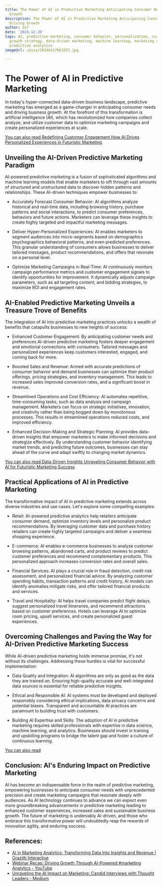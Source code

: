 ```yaml
---
title: The Power of AI in Predictive Marketing Anticipating Consumer Needs and Driving
  Growth
description: The Power of AI in Predictive Marketing Anticipating Consumer Needs and
  Driving Growth
author: Usf
date: '2023-12-20'
tags: AI, predictive marketing, consumer behavior, personalization, customer engagement,
  growth strategy, data-driven marketing, machine learning, marketing automation,
  predictive analytics
imageUrl: /pixa/20240117063257.jpg

---
```

#  The Power of AI in Predictive Marketing

In today's hyper-connected  data-driven business landscape, predictive marketing has emerged as a  game-changer  in anticipating consumer  needs and  driving business growth. At the forefront of this transformation is artificial intelligence (AI), which has revolutionized how companies collect analyze, and utilize customer data to optimize marketing campaigns and create personalized experiences at scale. 

[You can also read  Redefining  Customer Engagement How  AI Drives Personalized Experiences in Futuristic Marketing](Redefining%20Customer%20Engagement%20How%20AI%20Drives%20Personalized%20Experiences%20in%20Futuristic%20Marketing)


## Unveiling the AI-Driven Predictive Marketing Paradigm

AI-powered  predictive marketing is a fusion of sophisticated algorithms and machine  learning models  that enable marketers to sift through vast amounts of structured and unstructured data to discover hidden patterns and relationships. These AI-driven techniques empower businesses to:

- Accurately Forecast Consumer Behavior: AI  algorithms analyze historical and real-time data, including browsing history, purchase patterns and social interactions, to predict consumer  preferences, behaviors and future actions. Marketers can leverage these insights to create  highly targeted and impactful marketing messages.


- Deliver Hyper-Personalized Experiences: AI enables  marketers to segment audiences into micro-segments based on demographics psychographics behavioral patterns, and even predicted preferences. This granular understanding of consumers allows businesses to deliver tailored messages, product recommendations, and  offers that resonate on a personal level.


- Optimize Marketing Campaigns in Real-Time: AI continuously  monitors campaign performance metrics and customer engagement signals to identify opportunities for improvement. It dynamically adjusts campaign parameters, such as ad targeting content, and bidding strategies, to maximize ROI and engagement  rates. 

## AI-Enabled Predictive Marketing Unveils  a Treasure Trove of Benefits

The integration  of AI  into predictive marketing practices unlocks a wealth of benefits that catapults businesses to new heights of success:

- Enhanced Customer Engagement: By anticipating customer needs and preferences AI-driven predictive marketing fosters deeper engagement and emotional connections with consumers. Tailored messages and personalized experiences keep customers interested, engaged, and coming back for more.


- Boosted Sales and Revenue: Armed with accurate predictions of consumer behavior and demand businesses  can  optimize their product offerings, pricing strategies, and inventory management. This  leads to increased sales  improved  conversion rates, and a significant boost in revenue.


- Streamlined Operations  and Cost Efficiency: AI automates repetitive, time-consuming tasks,  such as data analysis and campaign management. Marketers can focus on  strategic  initiatives,  innovation,  and creativity rather than being bogged down by monotonous processes. This results in streamlined operations  reduced costs, and improved efficiency.


- Enhanced  Decision-Making and Strategic Planning: AI provides data-driven insights that  empower marketers to make informed decisions and strategize  effectively. By understanding customer behavior identifying market trends, and predicting future outcomes, businesses can  stay  ahead of the curve and adapt swiftly to changing market dynamics. 


[You can also read Data-Driven Insights Unraveling  Consumer Behavior with AI for Futuristic Marketing Success](Data-Driven%20Insights%20Unraveling%20Consumer%20Behavior%20with%20AI%20for%20Futuristic%20Marketing%20Success)


##  Practical Applications of AI  in Predictive Marketing

The transformative impact  of AI in predictive marketing  extends across diverse  industries  and use cases. Let's explore some compelling  examples:

- Retail: AI-powered predictive analytics help retailers anticipate consumer demand, optimize inventory levels and personalize product recommendations. By leveraging customer data and purchase history retailers can create highly targeted campaigns and deliver  a seamless shopping experience.


- E-commerce: AI enables e-commerce businesses to analyze customer browsing patterns, abandoned carts, and product  reviews to predict customer preferences and recommend complementary products. This personalized approach  increases conversion  rates and  overall sales.


- Financial Services: AI  plays  a crucial  role in fraud detection, credit risk assessment,  and personalized financial advice. By analyzing customer  spending habits, transaction patterns and credit history, AI models can identify anomalies mitigate risks, and  offer tailored financial  products and services.


- Travel and Hospitality: AI helps travel companies predict  flight delays, suggest personalized travel itineraries, and  recommend attractions based on customer preferences. Hotels can leverage AI to optimize room pricing,  upsell services, and create personalized guest experiences. 

## Overcoming Challenges and Paving the Way  for AI-Driven Predictive Marketing Success

While AI-driven predictive marketing holds immense promise, it's not without its challenges. Addressing these  hurdles is vital for successful implementation:

-  Data Quality  and Integration:  AI algorithms are only as good as the data they are trained  on. Ensuring high-quality accurate and well-integrated data sources is essential for reliable predictive insights.


- Ethical and Responsible AI: AI systems must be developed and deployed responsibly considering ethical implications, data privacy concerns and potential biases. Transparent and accountable AI practices are paramount to building trust with customers.


- Building AI Expertise and  Skills: The adoption of AI in predictive marketing requires skilled professionals with expertise in data science, machine learning, and analytics. Businesses should invest in training and upskilling programs to bridge the talent  gap and  foster a culture of continuous learning.

[You can also  read ]()


## Conclusion: AI's Enduring Impact on  Predictive Marketing

AI has become an indispensable force in the  realm of  predictive marketing, empowering businesses to anticipate consumer needs with unprecedented precision and create marketing campaigns  that  resonate deeply with audiences. As AI technology continues to advance we can  expect even more  groundbreaking advancements in predictive marketing leading to enhanced customer experiences, increased sales  and sustainable  business growth. The future of marketing is undeniably AI-driven,  and those who embrace  this transformative power will undoubtedly reap the rewards of innovation  agility, and enduring success.

## References:
- [AI in Marketing Analytics: Transforming Data Into Insights and Revenue | Grazitti Interactive](https://grazitti.com/blog/ai-in-marketing-analytics-transforming-data-into-insights-and-revenue/)
- [Webinar Recap: Driving Growth Through AI-Powered #marketing Analytics - YouTube](https://youtube.com/watch?v=v1yoY825cO0)
- [Unraveling the AI Impact on Marketing: Candid Interviews with Thought Leaders - Medium](https://medium.com/foundersmag/unraveling-the-ai-impact-on-marketing-candid-interviews-with-thought-leaders-72db5937a023)
